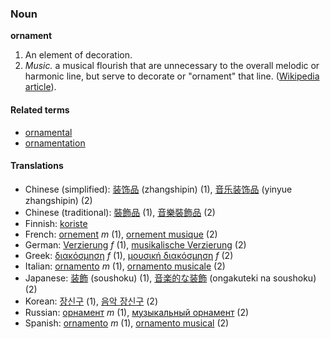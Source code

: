 ===Noun===
'''ornament'''

#An element of decoration.
#''Music.'' a musical flourish that are unnecessary to the overall melodic or harmonic line, but serve to decorate or "ornament" that line. ([[w:Ornament (music)|Wikipedia article]]).

====Related terms====
*[[ornamental]]
*[[ornamentation]]

====Translations====
*Chinese (simplified): [[装饰品]] (zhangshipin) (1), [[音乐装饰品]] (yinyue zhangshipin) (2) 
*Chinese (traditional): [[裝飾品]] (1), [[音樂裝飾品]] (2)
*Finnish: [[koriste]]
*French: [[ornement]] ''m'' (1), [[ornement musique]] (2)
*German: [[Verzierung]] ''f'' (1), [[musikalische Verzierung]] (2)
*Greek: [[διακόσμηση]] ''f'' (1), [[μουσική διακόσμηση]] ''f'' (2) 
*Italian: [[ornamento]] ''m'' (1), [[ornamento musicale]] (2)
*Japanese: [[装飾]] (soushoku) (1), [[音楽的な装飾]] (ongakuteki na soushoku) (2)
*Korean: [[장신구]] (1), [[음악 장신구]] (2)
*Russian: [[орнамент]] ''m'' (1), [[музыкальный орнамент]] (2) 
*Spanish: [[ornamento]] ''m'' (1), [[ornamento musical]] (2)